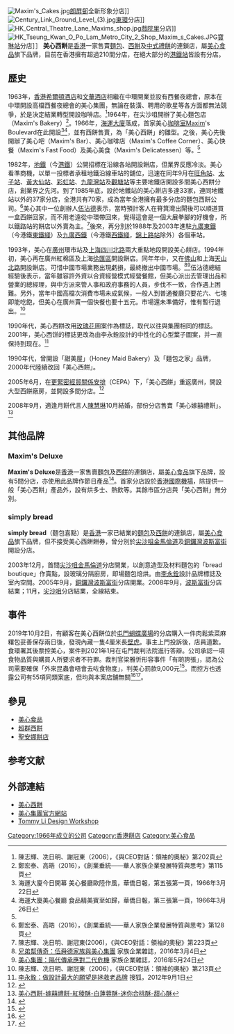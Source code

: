 [[File:Maxim's_Cakes.jpg|thumb]][[朗屏邨|朗屏邨]]全新形象分店]]
[[File:Century_Link_Ground_Level_(3).jpg|thumb]][[東環_(香港)|東環]]分店]]
[[File:HK_Central_Theatre_Lane_Maxims_shop.jpg|thumb]][[戲院里|戲院里]]分店]]
[[File:HK_Tseung_Kwan_O_Po_Lam_Metro_City_2_Shop_Maxim_s_Cakes.JPG|thumb]][[寶琳站|寶琳站]]分店］］
'''美心西餅'''是[[香港|香港]]一家售賣[[麵包|麵包]]、[[西餅|西餅]]及[[中式禮餅|中式禮餅]]的連鎖店，屬[[美心食品|美心食品]]旗下品牌，目前在香港擁有超過210間分店，在絕大部分的[[港鐵文化|港鐵站]]皆設有分店。

==歷史==
1963年，[[香港希爾頓酒店|香港希爾頓酒店]]和[[香港文華東方酒店|文華酒店]]相繼在中環開業並設有西餐夜總會，原本在中環開設高檔西餐夜總會的美心集團，無論在裝潢、聘用的歌星等各方面都無法競爭，於是決定結業轉型開設咖啡店。<ref>陳志輝、冼日明、謝冠東（2006），《與CEO對話：領袖的奧秘》第202頁</ref>1964年，在尖沙咀開辦了美心麵包店（Maxim's Bakery）<ref name="#1">鄭宏泰、高皓（2016），《創業垂統——華人家族企業發展特質與思考》第115頁</ref>。1966年，[[海運大廈|海運大廈]]落成，首家美心[[咖啡室|咖啡室]]Maxim's Boulevard在此開設<ref>海運大廈今日開幕 美心餐廳歐陸作風，華僑日報，第五張第一頁，1966年3月22日</ref><ref>海運大廈美心餐廳 食品精美賓至如歸，華僑日報，第三張第一頁，1966年3月26日</ref>，並有西餅售賣，為「美心西餅」的雛型。之後，美心先後開辦了美心吧（Maxim's Bar）、美心咖啡店（Maxim's Coffee Corner）、美心快餐（Maxim's Fast Food）及美心美食（Maxim's Delicatessen）等。<ref name="#1"/>

1982年，[[香港地鐵|地鐵]]（今[[港鐵|港鐵]]）公開招標在沿線各站開設餅店，但業界反應冷淡。美心看準商機，以單一投標者承租地鐵沿線車站的舖位，迅速在同年9月在[[旺角站|旺角站]]、[[太子站|太子站]]、[[黃大仙站|黃大仙站]]、[[彩虹站|彩虹站]]、[[九龍灣站|九龍灣站]]及[[觀塘站|觀塘站]]等主要地鐵店開設多間美心西餅分店，創業界之先河。到了1985年底，設於地鐵站的美心餅店多達33家，連同地鐵站以外的37家分店，全港共有70家，成為當年全港擁有最多分店的麵包西餅公司。<ref>鄭宏泰、高皓（2016），《創業垂統——華人家族企業發展特質與思考》第128頁</ref>美心其中一位創辦人[[伍沾德|伍沾德]]表示，當時預計客人在筲箕灣出閘後可以順道買一盒西餅回家，而不用老遠從中環帶回來，覺得這會是一個大展拳腳的好機會，所以鐵路站的餅店以外賣為主。<ref>陳志輝、冼日明、謝冠東(2006)，《與CEO對話：領袖的奧秘》第223頁</ref>後來，再分別於1988年及2003年進駐[[九廣東鐵|九廣東鐵]]（今港鐵[[東鐵綫|東鐵綫]]）及[[九廣西鐵|九廣西鐵]]（今港鐵[[西鐵綫|西鐵綫]]，[[錦上路站|錦上路站]]除外）各個車站。

1993年，美心在[[廣州|廣州]]環市站及[[上海|上海]][[四川北路|四川北路]]兩大重點地段開設美心餅店。1994年初，美心再在廣州紅棉區及上海[[徐匯區|徐匯區]]開設餅店。同年年中，又在[[佛山|佛山]]和上海[[天山北路|天山北路]]開設餅店。可惜中國市場業務出現虧損，最終撤出中國市場。<ref>[http://cfbr.com.cn/news/524.html 兄弟幫傳奇：伍舜德家族與美心集團] {{Wayback|url=http://cfbr.com.cn/news/524.html |date=20201029224809 }}家族企業雜誌，2016年3月4日</ref><ref>[http://cfbr.com.cn/news/567.html 美心集團：隔代傳承應對二代危機] {{Wayback|url=http://cfbr.com.cn/news/567.html |date=20201029221244 }}家族企業雜誌，2016年5月24日</ref>伍沾德總結經驗後表示，當年雖容許外資以合資經營模式經營餐館，但美心派出去管理出品和營業的總經理，與中方派來管人事和政府事務的人員，步伐不一致，合作遇上困難。另外，當年中國高檔次消費市場未成氣候，一般人到普通餐廳只要花六、七塊即能吃飽，但美心在廣州賣一個快餐也要十五元。市場還未準備好，惟有暫行退出。<ref>陳志輝、冼日明、謝冠東（2006），《與CEO對話：領袖的奧秘》第213頁</ref>

1990年代，美心西餅改用[[玫瑰花|玫瑰花]]圖案作為標誌，取代以往與集團相同的標誌。2001年，美心西饼的標誌更改為由李永銓設計的中性化的心型葉子圖案，并一直保持到现在。<ref>[http://roll.sohu.com/20120901/n352070794.shtml 李永銓：做設計最大的願望是拯救老品牌] {{Wayback|url=http://roll.sohu.com/20120901/n352070794.shtml |date=20200919120923 }}搜狐，2012年9月1日</ref>

1990年代，曾開設「甜美屋」（Honey Maid Bakery）及「麵包之家」品牌，2000年代陸續改回「美心西餅」。

2005年6月，在[[更緊密經貿關係安排|更緊密經貿關係安排]]（CEPA）下，「美心西餅」重返廣州，開設大型西餅廠房，並開設多間分店。<ref>{{Cite web |url=http://www.maxims.com.hk/tc/about/cat_01_a.asp |title=美心集團——集團簡介 |access-date=2019-11-18 |archive-date=2021-04-13 |archive-url=https://web.archive.org/web/20210413030423/https://www.maxims.com.hk/tc/about/cat_01_a.asp |dead-url=no }}</ref>

2008年9月，適逢月餅代言人[[陳慧琳|陳慧琳]]10月結婚，部份分店售賣「美心嫁囍禮餅」。<ref>[https://www.openrice.com/zh/hongkong/review/美心西餅-嫁囍禮餅-紅稜酥-白蓮蓉酥-迷你合桃酥-甜心酥-e2002133 美心西餅-嫁囍禮餅-紅稜酥-白蓮蓉酥-迷你合桃酥-甜心酥]</ref>

==其他品牌==
===Maxim's Deluxe===
'''Maxim's Deluxe'''是[[香港|香港]]一家售賣[[麵包|麵包]]及[[西餅|西餅]]的連鎖店，屬[[美心食品|美心食品]]旗下品牌，設有5間分店，亦使用此品牌作節日產品<ref>{{Cite web|title=美心集團|url=https://www.maxims.com.hk/tc/about/cat_01_a.asp|accessdate=2021-04-13|work=www.maxims.com.hk|archive-date=2021-04-13|archive-url=https://web.archive.org/web/20210413030423/https://www.maxims.com.hk/tc/about/cat_01_a.asp|dead-url=no}}</ref>。首家分店設於[[香港國際機場|香港國際機場]]，除提供一般「美心西餅」產品外，設有烘多士、熱飲等。其餘市區分店與「美心西餅」無分別。

===simply bread===
'''simply bread'''（麵包喜點）是[[香港|香港]]一家已結業的[[麵包|麵包]]及[[西餅|西餅]]的連鎖店，屬[[美心食品|美心食品]]旗下品牌，但不接受美心西餅餅券，曾分別於[[尖沙咀|尖沙咀]][[金馬倫道|金馬倫道]]及[[銅鑼灣|銅鑼灣]][[波斯富街|波斯富街]]開設分店。

2003年12月，首間[[尖沙咀|尖沙咀]][[金馬倫道|金馬倫道]]分店開業，以創意造型及材料麵包的「bread boutique」作賣點，設玻璃分隔廚房，即場麵包焙烘。由[[李永銓|李永銓]]設計品牌標誌及室內空間。2005年9月，[[銅鑼灣|銅鑼灣]][[波斯富街|波斯富街]]分店開業。2008年9月，[[波斯富街|波斯富街]]分店結業；11月，[[尖沙咀|尖沙咀]]分店結業，全線結束。

==事件==
2019年10月2日，有顧客在美心西餅位於[[屯門|屯門]][[蝴蝶廣場|蝴蝶廣場]]的分店購入一件肉鬆紫菜麻糬包妥善保存兩日後，發現內藏一隻4厘米長[[壁虎|壁虎]]。事主上門投訴後，店員道歉。食環署其後票控美心，案件到2021年1月在屯門裁判法院進行答辯。公司承認一項食物品質與購買人所要求者不符罪。裁判官梁雅忻形容事件「有啲誇張」，認為公司需要確保「外來昆蟲會唔會去咗食物度」，判美心罰款9,000元<ref>{{Cite web|title=顧客食麻糬包驚見藏壁虎 美心西餅被罰款9000元|url=https://www.singtao.ca/4745448/2021-01-29/news-%E9%A1%A7%E5%AE%A2%E9%A3%9F%E9%BA%BB%E7%B3%AC%E5%8C%85%E9%A9%9A%E8%A6%8B%E8%97%8F%E5%A3%81%E8%99%8E+%E7%BE%8E%E5%BF%83%E8%A5%BF%E9%A4%85%E8%A2%AB%E7%BD%B0%E6%AC%BE9000%E5%85%83/?variant=zh-hk|accessdate=2021-04-13|date=2021-01-29|work=Sing Tao Daily 星島日報加拿大|language=zh-TW|archive-date=2021-04-13|archive-url=https://web.archive.org/web/20210413063906/https://www.singtao.ca/4745448/2021-01-29/news-%E9%A1%A7%E5%AE%A2%E9%A3%9F%E9%BA%BB%E7%B3%AC%E5%8C%85%E9%A9%9A%E8%A6%8B%E8%97%8F%E5%A3%81%E8%99%8E+%E7%BE%8E%E5%BF%83%E8%A5%BF%E9%A4%85%E8%A2%AB%E7%BD%B0%E6%AC%BE9000%E5%85%83/?variant=zh-hk|dead-url=no}}</ref>。而控方也透露公司有55項同類案底，但均與本案店舖無關<ref>{{Cite web|title=美 心 餅 卡|url=http://6kbnno.4pu.com/a653.php|accessdate=2021-04-13|work=6kbnno 4pu Com|language=ja}}</ref><ref>{{Cite web|title=顧客咬一口驚見包內有原隻壁虎 美心被罰款9000元|url=https://hk.on.cc/hk/bkn/cnt/news/20210129/bkn-20210129124357322-0129_00822_001.html|accessdate=2021-04-13|work=on.cc東網|language=zh-hk|archive-date=2021-04-13|archive-url=https://web.archive.org/web/20210413015554/https://hk.on.cc/hk/bkn/cnt/news/20210129/bkn-20210129124357322-0129_00822_001.html|dead-url=no}}</ref>。

==參見==
*[[美心食品|美心食品]]
*[[超群西餅|超群西餅]]
*[[聖安娜餅店|聖安娜餅店]]

==参考文献==
{{Reflist}}

==外部連結==
{{Commonscat|Maxim's Catering}}
*[https://www.maximscakes.com.hk/client/portal/index 美心西餅] {{Wayback|url=https://www.maximscakes.com.hk/client/portal/index |date=20201021042629 }}
*[https://www.maxims.com.hk/tc/index.asp 美心集團官方網站] {{Wayback|url=https://www.maxims.com.hk/tc/index.asp |date=20210719142358 }}
*[http://www.tommylidesign.com/ Tommy Li Design Workshop] {{Wayback|url=http://www.tommylidesign.com/ |date=20201104082044 }}

{{怡和洋行}}
[[Category:1966年成立的公司|Category:1966年成立的公司]]
[[Category:香港餅店|Category:香港餅店]]
[[Category:美心食品|Category:美心食品]]
